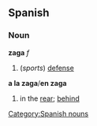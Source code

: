 == Spanish ==
=== Noun ===
'''zaga''' ''f''
# (''sports'') [[defense]]
'''a la zaga'''/'''en zaga'''
# in the [[rear]]; [[behind]]

[[Category:Spanish nouns]]